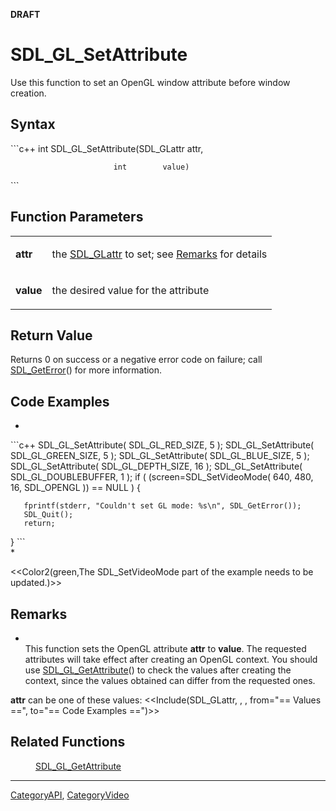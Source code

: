 <!-- pragma section-numbers off -->
<!-- pragma disable-camelcase -->
'''DRAFT'''

= SDL_GL_SetAttribute =
Use this function to set an OpenGL window attribute before window creation.


== Syntax ==
```c++
int SDL_GL_SetAttribute(SDL_GLattr attr,
                        int        value)
```

== Function Parameters ==
{|
|'''attr'''
|the [[SDL_GLattr]] to set; see [[#Remarks|Remarks]] for details
|-
|'''value'''
|the desired value for the attribute
|}

== Return Value ==
Returns 0 on success or a negative error code on failure; call [[SDL_GetError]]() for more information.

== Code Examples ==
*<br/>
```c++
SDL_GL_SetAttribute( SDL_GL_RED_SIZE, 5 );
SDL_GL_SetAttribute( SDL_GL_GREEN_SIZE, 5 );
SDL_GL_SetAttribute( SDL_GL_BLUE_SIZE, 5 );
SDL_GL_SetAttribute( SDL_GL_DEPTH_SIZE, 16 );
SDL_GL_SetAttribute( SDL_GL_DOUBLEBUFFER, 1 );
if ( (screen=SDL_SetVideoMode( 640, 480, 16, SDL_OPENGL )) == NULL ) {
    fprintf(stderr, "Couldn't set GL mode: %s\n", SDL_GetError());
    SDL_Quit();
    return;
}
```
<br/>*

<<Color2(green,The SDL_SetVideoMode part of the example needs to be updated.)>>

== Remarks ==
*<br/>This function sets the OpenGL attribute '''attr''' to '''value'''. The requested attributes will take effect after creating an OpenGL context. You should use [[SDL_GL_GetAttribute]]() to check the values after creating the context, since the values obtained can differ from the requested ones.

'''attr''' can be one of these values:
<<Include(SDL_GLattr, , , from="== Values ==", to="== Code Examples ==")>>

== Related Functions ==
:[[SDL_GL_GetAttribute]]

----
[[CategoryAPI]], [[CategoryVideo]]
